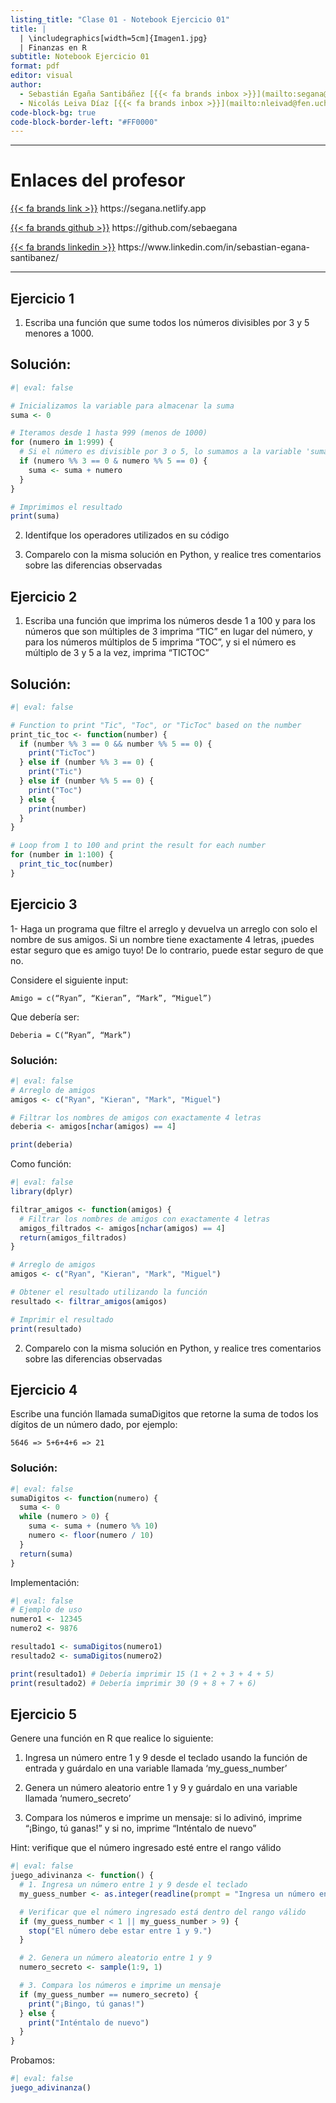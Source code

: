 ```yaml
---
listing_title: "Clase 01 - Notebook Ejercicio 01"
title: |
  | \includegraphics[width=5cm]{Imagen1.jpg}  
  | Finanzas en R
subtitle: Notebook Ejercicio 01
format: pdf
editor: visual
author:   
  - Sebastián Egaña Santibáñez [{{< fa brands inbox >}}](mailto:segana@fen.uchile)
  - Nicolás Leiva Díaz [{{< fa brands inbox >}}](mailto:nleivad@fen.uchile.cl)
code-block-bg: true
code-block-border-left: "#FF0000"
---
```


---

# Enlaces del profesor

[{{< fa brands link >}}](https://segana.netlify.app) https://segana.netlify.app

[{{< fa brands github >}}](https://github.com/sebaegana) https://github.com/sebaegana

[{{< fa brands linkedin >}}](https://www.linkedin.com/in/sebastian-egana-santibanez/) https://www.linkedin.com/in/sebastian-egana-santibanez/

------------------------------------------------------------------------

## Ejercicio 1

1.  Escriba una función que sume todos los números divisibles por 3 y 5 menores a 1000.

## Solución:

```r
#| eval: false

# Inicializamos la variable para almacenar la suma
suma <- 0

# Iteramos desde 1 hasta 999 (menos de 1000)
for (numero in 1:999) {
  # Si el número es divisible por 3 o 5, lo sumamos a la variable 'suma'
  if (numero %% 3 == 0 & numero %% 5 == 0) {
    suma <- suma + numero
  }
}

# Imprimimos el resultado
print(suma)

```

2.  Identifque los operadores utilizados en su código

3.  Comparelo con la misma solución en Python, y realice tres comentarios sobre las diferencias observadas

## Ejercicio 2

1.  Escriba una función que imprima los números desde 1 a 100 y para los números que son múltiples de 3 imprima "TIC" en lugar del número, y para los números múltiplos de 5 imprima "TOC", y si el número es múltiplo de 3 y 5 a la vez, imprima "TICTOC"

## Solución:

```r
#| eval: false

# Function to print "Tic", "Toc", or "TicToc" based on the number
print_tic_toc <- function(number) {
  if (number %% 3 == 0 && number %% 5 == 0) {
    print("TicToc")
  } else if (number %% 3 == 0) {
    print("Tic")
  } else if (number %% 5 == 0) {
    print("Toc")
  } else {
    print(number)
  }
}

# Loop from 1 to 100 and print the result for each number
for (number in 1:100) {
  print_tic_toc(number)
}

```

## Ejercicio 3

1- Haga un programa que filtre el arreglo y devuelva un arreglo con solo el nombre de sus amigos. Si un nombre tiene exactamente 4 letras, ¡puedes estar seguro que es amigo tuyo! De lo contrario, puede estar seguro de que no.

Considere el siguiente input:

`Amigo = c(“Ryan”, “Kieran”, “Mark”, “Miguel”)`

Que debería ser:

`Deberia = C(“Ryan”, “Mark”)`

### Solución:

```r
#| eval: false
# Arreglo de amigos
amigos <- c("Ryan", "Kieran", "Mark", "Miguel")

# Filtrar los nombres de amigos con exactamente 4 letras
deberia <- amigos[nchar(amigos) == 4]

print(deberia)

```

Como función:

```r
#| eval: false
library(dplyr)

filtrar_amigos <- function(amigos) {
  # Filtrar los nombres de amigos con exactamente 4 letras
  amigos_filtrados <- amigos[nchar(amigos) == 4]
  return(amigos_filtrados)
}

# Arreglo de amigos
amigos <- c("Ryan", "Kieran", "Mark", "Miguel")

# Obtener el resultado utilizando la función
resultado <- filtrar_amigos(amigos)

# Imprimir el resultado
print(resultado)

```

2.  Comparelo con la misma solución en Python, y realice tres comentarios sobre las diferencias observadas

## Ejercicio 4

Escribe una función llamada sumaDigitos que retorne la suma de todos los dígitos de un número dado, por ejemplo:

`5646 => 5+6+4+6 => 21`

### Solución:

```r
#| eval: false
sumaDigitos <- function(numero) {
  suma <- 0
  while (numero > 0) {
    suma <- suma + (numero %% 10)
    numero <- floor(numero / 10)
  }
  return(suma)
}


```

Implementación:

```r
#| eval: false
# Ejemplo de uso
numero1 <- 12345
numero2 <- 9876

resultado1 <- sumaDigitos(numero1)
resultado2 <- sumaDigitos(numero2)

print(resultado1) # Debería imprimir 15 (1 + 2 + 3 + 4 + 5)
print(resultado2) # Debería imprimir 30 (9 + 8 + 7 + 6)

```

## Ejercicio 5

Genere una función en R que realice lo siguiente:

1.  Ingresa un número entre 1 y 9 desde el teclado usando la función de entrada y guárdalo en una variable llamada 'my_guess_number'

2.  Genera un número aleatorio entre 1 y 9 y guárdalo en una variable llamada 'numero_secreto'

3.  Compara los números e imprime un mensaje: si lo adivinó, imprime "¡Bingo, tú ganas!" y si no, imprime "Inténtalo de nuevo"

Hint: verifique que el número ingresado esté entre el rango válido

```r
#| eval: false
juego_adivinanza <- function() {
  # 1. Ingresa un número entre 1 y 9 desde el teclado
  my_guess_number <- as.integer(readline(prompt = "Ingresa un número entre 1 y 9: "))

  # Verificar que el número ingresado está dentro del rango válido
  if (my_guess_number < 1 || my_guess_number > 9) {
    stop("El número debe estar entre 1 y 9.")
  }

  # 2. Genera un número aleatorio entre 1 y 9
  numero_secreto <- sample(1:9, 1)

  # 3. Compara los números e imprime un mensaje
  if (my_guess_number == numero_secreto) {
    print("¡Bingo, tú ganas!")
  } else {
    print("Inténtalo de nuevo")
  }
}

```

Probamos:

```r
#| eval: false
juego_adivinanza()
```
